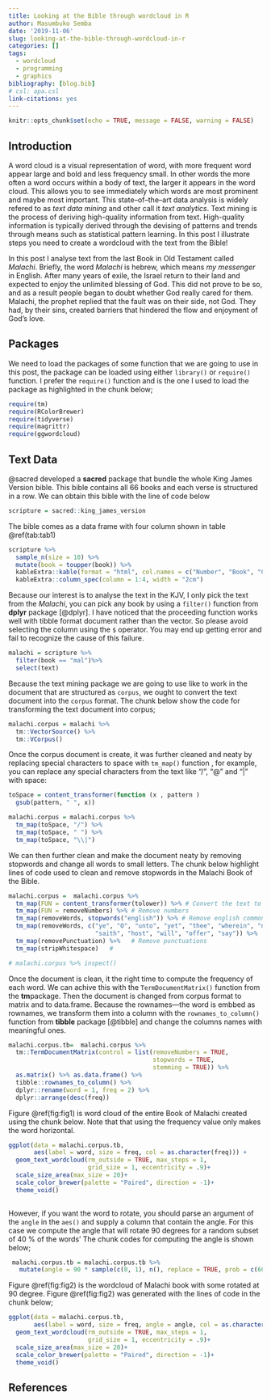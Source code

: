 ```yaml
---
title: Looking at the Bible through wordcloud in R
author: Masumbuko Semba
date: '2019-11-06'
slug: looking-at-the-bible-through-wordcloud-in-r
categories: []
tags:
  - wordcloud
  - programming
  - graphics
bibliography: [blog.bib]
# csl: apa.csl
link-citations: yes
---
```



```r
knitr::opts_chunk$set(echo = TRUE, message = FALSE, warning = FALSE)
```

## Introduction
A word cloud is a visual representation of word, with more frequent word appear large and bold and less frequency small. In other words the more often a word occurs within a body of text, the larger it appears in the word cloud. This allows you to see immediately which words are most prominent and maybe most important. This state--of--the--art data analysis is widely refered to as *text data mining* and other call it *text analytics*.  Text mining is the process of deriving high-quality information from text. High-quality information is typically derived through the devising of patterns and trends through means such as statistical pattern learning. In this post I illustrate steps you need to create a wordcloud with the text from the Bible!

In this post I analyse text from the last Book in Old Testament called *Malachi*. Briefly, the word *Malachi* is hebrew, which means *my messenger* in English. After many years of exile, the Israel return to their land and expected to enjoy the unlimited blessing of God. This did not prove to be so, and as a result people began to doubt whether God really cared for them. Malachi, the prophet replied that the fault was on their side, not God. They had, by their sins, created barriers that hindered the flow and enjoyment of God's love. 

## Packages
We need to load the packages of some function that we are going to use in this post, the package can be loaded using either `library()` or `require()` function. I prefer the `require()` function and is the one I used to load the package as highlighted in the chunk below;

```r
require(tm)
require(RColorBrewer)
require(tidyverse)
require(magrittr)
require(ggwordcloud)
```

## Text Data
@sacred developed a **sacred** package that bundle the whole King James Version bible. This bible contains all 66 books and each verse is structured in a row. We can obtain this bible with the line of code below

```r
scripture = sacred::king_james_version

```

The bible comes as a data frame with four column shown in table \@ref(tab:tab1)
```r
scripture %>% 
  sample_n(size = 10) %>% 
  mutate(book = toupper(book)) %>%
  kableExtra::kable(format = "html", col.names = c("Number", "Book", "Chapter", "Verse", "Text"), caption = "Sample of the ten verse from various books in the Holy King James Version Bible", align = "l") %>%
  kableExtra::column_spec(column = 1:4, width = "2cm")
```

Because our interest is to analyse the text in the KJV, I only pick the text from the *Malachi*, you can pick any book by using a `filter()` function from **dplyr** package [@dplyr]. I have noticed that the proceeding function works well with tibble format document rather than the vector. So please avoid selecting the column using the `$` operator. You may end up getting error and fail to recognize the cause of this failure. 

```r

malachi = scripture %>% 
  filter(book == "mal")%>% 
  select(text)
```

Because the text mining package we are going to use like to work in the document that are structured as `corpus`, we ought to convert the text document into the `corpus` format. The chunk below show the code for transforming the text document into corpus;
```r
malachi.corpus = malachi %>% 
  tm::VectorSource() %>% 
  tm::VCorpus()
```


Once the corpus document is create, it was further cleaned and neaty by replacing special characters to space with `tm_map()` function , for example, you can replace any special characters from the text like “/”, “@” and “|” with space:

```r
toSpace = content_transformer(function (x , pattern ) 
  gsub(pattern, " ", x))

malachi.corpus = malachi.corpus %>% 
  tm_map(toSpace, "/") %>%
  tm_map(toSpace, " ") %>%
  tm_map(toSpace, "\\|")
```

We can then further clean and make the document neaty by removing stopwords and change all words to small letters. The chunk below highlight lines of code used to clean and remove stopwords in the Malachi Book of the Bible.

```r
malachi.corpus =  malachi.corpus %>% 
  tm_map(FUN = content_transformer(tolower)) %>% # Convert the text to lower case
  tm_map(FUN = removeNumbers) %>% # Remove numbers
  tm_map(removeWords, stopwords("english")) %>% # Remove english common stopwords
  tm_map(removeWords, c("ye", "O", "unto", "yet", "thee", "wherein", "neither", "shall", 
                        "saith", "host", "will", "offer", "say")) %>%   # Remove words
  tm_map(removePunctuation) %>%   # Remove punctuations
  tm_map(stripWhitespace)   #

# malachi.corpus %>% inspect()
```

Once the document is clean, it the right time to compute the frequency of each word. We can achive this with the `TermDocumentMatrix()` function from the **tm**package. Then the document is changed from corpus format to matrix and to data.frame. Because the rownames---the word is embbed as rownames, we transform them into a column with the `rownames_to_column()` function from **tibble** package [@tibble] and change the columns names with meaningful ones. 

```r

malachi.corpus.tb=  malachi.corpus %>% 
  tm::TermDocumentMatrix(control = list(removeNumbers = TRUE,
                                        stopwords = TRUE,
                                        stemming = TRUE)) %>% 
  as.matrix() %>% as.data.frame() %>% 
  tibble::rownames_to_column() %>%
  dplyr::rename(word = 1, freq = 2) %>%
  dplyr::arrange(desc(freq))

```


Figure \@ref(fig:fig1) is  word cloud of the entire Book of Malachi created using the chunk below. Note that that using the frequency value only makes the word horizontal.

```r

ggplot(data = malachi.corpus.tb, 
       aes(label = word, size = freq, col = as.character(freq))) + 
  geom_text_wordcloud(rm_outside = TRUE, max_steps = 1,
                      grid_size = 1, eccentricity = .9)+
  scale_size_area(max_size = 20)+
  scale_color_brewer(palette = "Paired", direction = -1)+
  theme_void()
  
```

However, if you want the word to rotate, you should parse an argument of the `angle` in the `aes()` and supply a column that contain the angle. For this case we compute the angle that will rotate 90 degrees for a random subset of 40 % of the words' The chunk codes for computing the angle is shown below;

```r
 malachi.corpus.tb = malachi.corpus.tb %>%
   mutate(angle = 90 * sample(c(0, 1), n(), replace = TRUE, prob = c(60, 40)))
```

Figure \@ref(fig:fig2) is the wordcloud of Malachi book with some rotated at 90 degree. Figure \@ref(fig:fig2) was generated with the lines of code in the chunk below;

```r

ggplot(data = malachi.corpus.tb, 
       aes(label = word, size = freq, angle = angle, col = as.character(freq))) + 
  geom_text_wordcloud(rm_outside = TRUE, max_steps = 1,
                      grid_size = 1, eccentricity = .9)+
  scale_size_area(max_size = 20)+
  scale_color_brewer(palette = "Paired", direction = -1)+
  theme_void()


```

## References